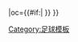 {{fb team |t=-{zh-hans:卡瓦拉; zh-hk:卡華拉;}- |tan=卡瓦拉竞技俱乐部 |tc=GRE |abb={{#if:{{{abb|}}}|KAV{{0}}}} |oc={{#if:{{{oc|}}}|{{{oc}}} }} }}<!--
--><noinclude>[[Category:足球模板]]</noinclude>